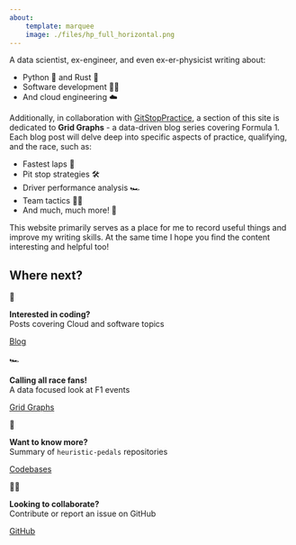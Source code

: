 ```yaml
---
about:
    template: marquee
    image: ./files/hp_full_horizontal.png
---
```


A data scientist, ex-engineer, and even ex-er-physicist writing about:

- Python 🐍 and Rust 🦀
- Software development 👨‍💻
- And cloud engineering ☁️

Additionally, in collaboration with [GitStopPractice], a section of this site is dedicated to **Grid Graphs** - a data-driven blog series covering Formula 1. Each blog post will delve deep into specific aspects of practice, qualifying, and the race, such as:

- Fastest laps 🚀
- Pit stop strategies 🛠
- Driver performance analysis 🏎️
- Team tactics 🏁🤝
- And much, much more! 🌟

This website primarily serves as a place for me to record useful things and improve my writing skills. At the same time I hope you find the content interesting and helpful too!

## Where next?

<div class="grid-container">
<div class="grid-item item1 jumbotron">
<p class="jumbotron-icon">📝</p>
<p>**Interested in coding?**<br>Posts covering Cloud and software topics</p>
<a class="btn btn-primary" href="./blog/index.qmd" role="button">Blog</a>
</div>
<div class="grid-item item2 jumbotron">
<p class="jumbotron-icon">🏎️</p>
<p>**Calling all race fans!**<br>A data focused look at F1 events</p>
<a class="btn btn-primary" href="./grid_graphs/index.qmd" role="button">Grid Graphs</a>
</div>
<div class="grid-item item3 jumbotron">
<p class="jumbotron-icon">💾</p>
<p>**Want to know more?**<br>Summary of `heuristic-pedals` repositories</p>
<a class="btn btn-primary" href="./codebases/index.qmd" role="button">Codebases</a>
</div>
<div class="grid-item item4 jumbotron">
<p class="jumbotron-icon">👨‍💻</p>
<p>**Looking to collaborate?**<br>Contribute or report an issue on GitHub</p>
<a class="btn btn-primary" href="https://github.com/heuristic-pedals" role="button">GitHub</a>
</div>
</div>


[GitStopPractice]: https://github.com/GitStopPractice
